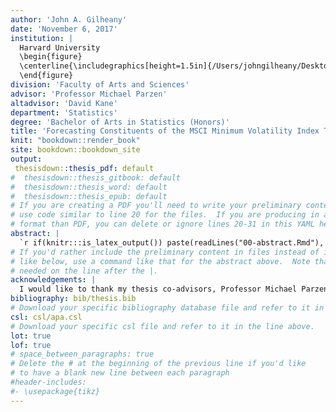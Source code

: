 ```yaml
---
author: 'John A. Gilheany'
date: 'November 6, 2017'
institution: |
  Harvard University
  \begin{figure}
  \centerline{\includegraphics[height=1.5in]{/Users/johngilheany/Desktop/harvardlogo.jpg}}
  \end{figure}
division: 'Faculty of Arts and Sciences'
advisor: 'Professor Michael Parzen'
altadvisor: 'David Kane'
department: 'Statistics'
degree: 'Bachelor of Arts in Statistics (Honors)'
title: 'Forecasting Constituents of the MSCI Minimum Volatility Index Through Logistic Regression'
knit: "bookdown::render_book"
site: bookdown::bookdown_site
output: 
 thesisdown::thesis_pdf: default
#  thesisdown::thesis_gitbook: default
#  thesisdown::thesis_word: default
#  thesisdown::thesis_epub: default
# If you are creating a PDF you'll need to write your preliminary content here or
# use code similar to line 20 for the files.  If you are producing in a different
# format than PDF, you can delete or ignore lines 20-31 in this YAML header.
abstract: |
  `r if(knitr:::is_latex_output()) paste(readLines("00-abstract.Rmd"), collapse = '\n  ')`
# If you'd rather include the preliminary content in files instead of inline
# like below, use a command like that for the abstract above.  Note that a tab is 
# needed on the line after the |.
acknowledgements: |
  I would like to thank my thesis co-advisors, Professor Michael Parzen and David Kane, for all of their mentorship and guidance throughout the process. David helped spark my interest in the field of quantitative finance while advising me, alongside Professor Parzen, for a statistics research and reading class. Much of the literature I read then served as the foundation for this thesis. David also supervised me directly while I interned at Hutchin Hill Capital during January break, meeting with me daily to discuss progress on my research. I am also very grateful to David for meeting with me throughout the semester to give suggestions and comments on my work. I cannot thank David enough for his time and guidance. Professor Parzen has also been extremely helpful throughout the writing process, offering countless revisions and edit suggestions. I am grateful for Professor Parzen’s statistical perspective, and helping throughout the data collection and analysis portions. I would also like to thank Professor Mark Glickman for looking at my logistic regression model and offering suggestions for improvement, and to my friends and family for proofreading my thesis.   
bibliography: bib/thesis.bib
# Download your specific bibliography database file and refer to it in the line above.
csl: csl/apa.csl
# Download your specific csl file and refer to it in the line above.
lot: true
lof: true
# space_between_paragraphs: true
# Delete the # at the beginning of the previous line if you'd like
# to have a blank new line between each paragraph
#header-includes:
#- \usepackage{tikz}
---
```

